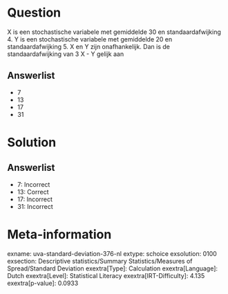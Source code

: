 Question
========

X is een stochastische variabele met gemiddelde 30 en standaardafwijking
4. Y is een stochastische variabele met gemiddelde 20 en
standaardafwijking 5. X en Y zijn onafhankelijk. Dan is de
standaardafwijking van 3 X - Y gelijk aan

Answerlist
----------

* 7
* 13
* 17
* 31

Solution
========

Answerlist
----------

* 7: Incorrect
* 13: Correct
* 17: Incorrect
* 31: Incorrect

Meta-information
================
exname: uva-standard-deviation-376-nl
extype: schoice
exsolution: 0100
exsection: Descriptive statistics/Summary Statistics/Measures of Spread/Standard Deviation
exextra[Type]: Calculation
exextra[Language]: Dutch
exextra[Level]: Statistical Literacy
exextra[IRT-Difficulty]: 4.135
exextra[p-value]: 0.0933
